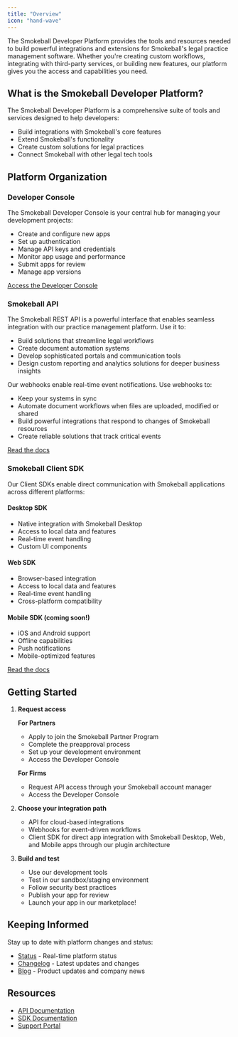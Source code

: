 ```yaml
---
title: "Overview"
icon: "hand-wave"
---
```


The Smokeball Developer Platform provides the tools and resources needed to build powerful integrations and extensions for Smokeball's legal practice management software. Whether you're creating custom workflows, integrating with third-party services, or building new features, our platform gives you the access and capabilities you need.

## What is the Smokeball Developer Platform?

The Smokeball Developer Platform is a comprehensive suite of tools and services designed to help developers:
- Build integrations with Smokeball's core features
- Extend Smokeball's functionality
- Create custom solutions for legal practices
- Connect Smokeball with other legal tech tools

## Platform Organization

### Developer Console
The Smokeball Developer Console is your central hub for managing your development projects:

  - Create and configure new apps
  - Set up authentication
  - Manage API keys and credentials
  - Monitor app usage and performance
  - Submit apps for review
  - Manage app versions

[Access the Developer Console](https://console.smokeball.com)

### Smokeball API
The Smokeball REST API is a powerful interface that enables seamless integration with our practice management platform. Use it to:
- Build solutions that streamline legal workflows
- Create document automation systems
- Develop sophisticated portals and communication tools
- Design custom reporting and analytics solutions for deeper business insights

Our webhooks enable real-time event notifications. Use webhooks to:
- Keep your systems in sync
- Automate document workflows when files are uploaded, modified or shared
- Build powerful integrations that respond to changes of Smokeball resources
- Create reliable solutions that track critical events

[Read the docs](/docs/api-docs/1e13a13124aee-introduction)

### Smokeball Client SDK
Our Client SDKs enable direct communication with Smokeball applications across different platforms:

#### Desktop SDK
- Native integration with Smokeball Desktop
- Access to local data and features
- Real-time event handling
- Custom UI components

#### Web SDK
- Browser-based integration
- Access to local data and features
- Real-time event handling
- Cross-platform compatibility

#### Mobile SDK (coming soon!)
- iOS and Android support
- Offline capabilities
- Push notifications
- Mobile-optimized features

[Read the docs](/docs/sdk-docs/675c9816cdaf6-getting-started)

## Getting Started

1. **Request access**
   
   **For Partners**
   - Apply to join the Smokeball Partner Program
   - Complete the preapproval process
   - Set up your development environment 
   - Access the Developer Console

   **For Firms**
   - Request API access through your Smokeball account manager
   - Access the Developer Console

2. **Choose your integration path**
   - API for cloud-based integrations
   - Webhooks for event-driven workflows
   - Client SDK for direct app integration with Smokeball Desktop, Web, and Mobile apps through our plugin architecture

3. **Build and test**
   - Use our development tools
   - Test in our sandbox/staging environment
   - Follow security best practices
   - Publish your app for review
   - Launch your app in our marketplace!

## Keeping Informed

Stay up to date with platform changes and status:
- [Status](https://status.smokeball.com) - Real-time platform status
- [Changelog](/changelog) - Latest updates and changes
- [Blog](https://www.smokeball.com/blog) - Product updates and company news

## Resources

- [API Documentation](/docs/api-docs/1e13a13124aee-introduction)
- [SDK Documentation](/docs/sdk-docs/675c9816cdaf6-getting-started)
- [Support Portal](https://support.smokeball.com) 